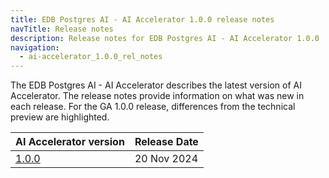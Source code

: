 ```yaml
---
title: EDB Postgres AI - AI Accelerator 1.0.0 release notes
navTitle: Release notes
description: Release notes for EDB Postgres AI - AI Accelerator 1.0.0
navigation:
  - ai-accelerator_1.0.0_rel_notes
---
```



The EDB Postgres AI - AI Accelerator describes the latest version of AI Accelerator. The release notes provide information on what was new in each release. For the GA 1.0.0 release, differences from the technical preview are highlighted.


| AI Accelerator version | Release Date |
|---|---|
| [1.0.0](./ai-accelerator_1.0.0_rel_notes) | 20 Nov 2024 |
